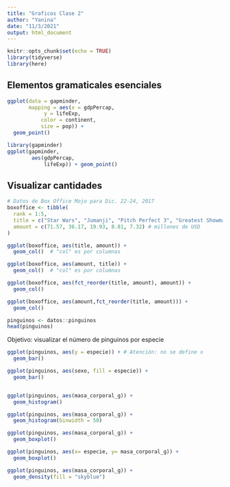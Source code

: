```yaml
---
title: "Graficos Clase 2"
author: "Yanina"
date: "11/3/2021"
output: html_document
---
```


```r
knitr::opts_chunk$set(echo = TRUE)
library(tidyverse)
library(here)
```

## Elementos gramaticales esenciales


```r
ggplot(data = gapminder, 
       mapping = aes(x = gdpPercap, 
            y = lifeExp, 
           color = continent, 
           size = pop)) +
  geom_point()
```


```r

library(gapminder)
ggplot(gapminder, 
        aes(gdpPercap, 
            lifeExp)) + geom_point()

```

## Visualizar cantidades

```r
# Datos de Box Office Mojo para Dic. 22-24, 2017
boxoffice <- tibble(
  rank = 1:5,
  title = c("Star Wars", "Jumanji", "Pitch Perfect 3", "Greatest Showman", "Ferdinand"),
  amount = c(71.57, 36.17, 19.93, 8.81, 7.32) # millones de USD
)

```

```r

ggplot(boxoffice, aes(title, amount)) +
  geom_col()  # "col" es por columnas

```
```r

ggplot(boxoffice, aes(amount, title)) +
  geom_col()  # "col" es por columnas

```

```r

ggplot(boxoffice, aes(fct_reorder(title, amount), amount)) +
  geom_col()

ggplot(boxoffice, aes(amount,fct_reorder(title, amount))) +
  geom_col()


```

```r
pinguinos <- datos::pinguinos
head(pinguinos)
```

Objetivo: visualizar el número de pinguinos por especie

```r

ggplot(pinguinos, aes(y = especie)) + # Atención: no se define x 
  geom_bar()

ggplot(pinguinos, aes(sexo, fill = especie)) +
  geom_bar()



```
```r

ggplot(pinguinos, aes(masa_corporal_g)) +
  geom_histogram()

```

```r

ggplot(pinguinos, aes(masa_corporal_g)) +
  geom_histogram(binwidth = 50)

```

```r
ggplot(pinguinos, aes(masa_corporal_g)) +
  geom_boxplot()

```

```r
ggplot(pinguinos, aes(x= especie, y= masa_corporal_g)) +
  geom_boxplot()
```


```r

ggplot(pinguinos, aes(masa_corporal_g)) +
  geom_density(fill = "skyblue")

```